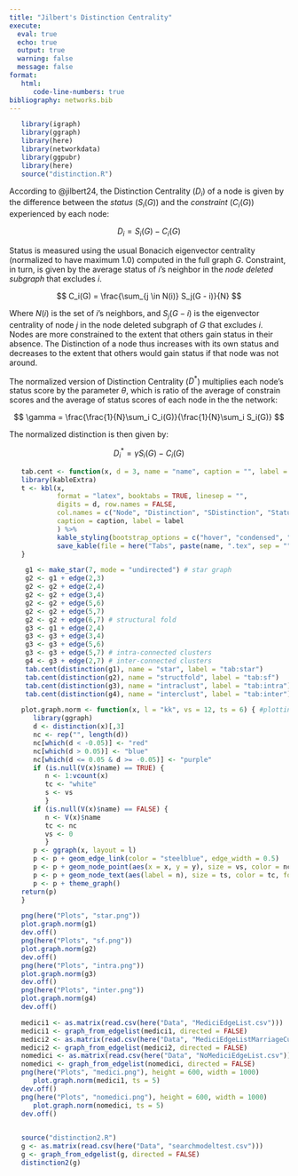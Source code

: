 ```yaml
---
title: "Jilbert's Distinction Centrality"
execute: 
  eval: true
  echo: true
  output: true
  warning: false
  message: false
format: 
   html:
      code-line-numbers: true
bibliography: networks.bib
---
```


```r
   library(igraph)
   library(ggraph)
   library(here)
   library(networkdata)
   library(ggpubr)
   library(here)
   source("distinction.R")
```


According to @jilbert24, the Distinction Centrality ($D_i$) of a node is given by the difference between the *status* ($S_i(G)$) and the *constraint* ($C_i(G)$) experienced by each node:

$$
   D_i = S_i(G)  - C_i(G)
$$

Status is measured using the usual Bonacich eigenvector centrality (normalized to have maximum 1.0) computed in the full graph $G$. Constraint, in turn, is given by the average status of $i$'s neighbor in the *node deleted subgraph* that excludes $i$. 

$$
C_i(G) = \frac{\sum_{j \in N(i)} S_j(G - i)}{N} 
$$

Where $N(i)$ is the set of $i$'s neighbors, and $S_j(G -i)$ is the eigenvector centrality of node $j$ in the node deleted subgraph of $G$ that excludes $i$. Nodes are more constrained to the extent that others gain status in their absence. The Distinction of a node thus increases with its own status and decreases to the extent that others would gain status if that node was not around.

The normalized version of Distinction Centrality ($D^*$) multiplies each node's status score by the parameter $\theta$, which is ratio of the average of constrain scores and the average of status scores of each node in the the network:

$$
\gamma = \frac{\frac{1}{N}\sum_i C_i(G)}{\frac{1}{N}\sum_i S_i(G)}
$$

The normalized distinction is then given by:

$$
D^*_i = \gamma S_i(G)  - C_i(G)
$$


```r
   tab.cent <- function(x, d = 3, name = "name", caption = "", label = "label") { #table function
   library(kableExtra)
   t <- kbl(x, 
            format = "latex", booktabs = TRUE, linesep = "",
            digits = d, row.names = FALSE,
            col.names = c("Node", "Distinction", "SDistinction", "Status", "Constraint", "Scalar"),
            caption = caption, label = label
            ) %>% 
            kable_styling(bootstrap_options = c("hover", "condensed", "responsive")) %>% 
            save_kable(file = here("Tabs", paste(name, ".tex", sep = "")))
   }
```


```r
    g1 <- make_star(7, mode = "undirected") # star graph
    g2 <- g1 + edge(2,3)
    g2 <- g2 + edge(2,4)
    g2 <- g2 + edge(3,4)
    g2 <- g2 + edge(5,6)
    g2 <- g2 + edge(5,7)
    g2 <- g2 + edge(6,7) # structural fold
    g3 <- g1 + edge(2,4)
    g3 <- g3 + edge(3,4)
    g3 <- g3 + edge(5,6)
    g3 <- g3 + edge(5,7) # intra-connected clusters
    g4 <- g3 + edge(2,7) # inter-connected clusters
    tab.cent(distinction(g1), name = "star", label = "tab:star")
    tab.cent(distinction(g2), name = "structfold", label = "tab:sf")
    tab.cent(distinction(g3), name = "intraclust", label = "tab:intra")
    tab.cent(distinction(g4), name = "interclust", label = "tab:inter")
```

```r
   plot.graph.norm <- function(x, l = "kk", vs = 12, ts = 6) { #plotting function
      library(ggraph)
      d <- distinction(x)[,3]
      nc <- rep("", length(d))
      nc[which(d < -0.05)] <- "red"
      nc[which(d > 0.05)] <- "blue"
      nc[which(d <= 0.05 & d >= -0.05)] <- "purple"
      if (is.null(V(x)$name) == TRUE) {
         n <- 1:vcount(x)
         tc <- "white"
         s <- vs
         }
      if (is.null(V(x)$name) == FALSE) {
         n <- V(x)$name
         tc <- nc
         vs <- 0
         }
      p <- ggraph(x, layout = l)
      p <- p + geom_edge_link(color = "steelblue", edge_width = 0.5)
      p <- p + geom_node_point(aes(x = x, y = y), size = vs, color = nc) 
      p <- p + geom_node_text(aes(label = n), size = ts, color = tc, fontface = "bold")
      p <- p + theme_graph() 
   return(p)
   }
```

```r
   png(here("Plots", "star.png"))
   plot.graph.norm(g1)
   dev.off()
   png(here("Plots", "sf.png"))
   plot.graph.norm(g2)
   dev.off()
   png(here("Plots", "intra.png"))
   plot.graph.norm(g3)
   dev.off()
   png(here("Plots", "inter.png"))
   plot.graph.norm(g4)
   dev.off()
```


```r
   medici1 <- as.matrix(read.csv(here("Data", "MediciEdgeList.csv")))
   medici1 <- graph_from_edgelist(medici1, directed = FALSE)
   medici2 <- as.matrix(read.csv(here("Data", "MediciEdgeListMarriageCut.csv")))
   medici2 <- graph_from_edgelist(medici2, directed = FALSE)
   nomedici <- as.matrix(read.csv(here("Data", "NoMediciEdgeList.csv")))
   nomedici <- graph_from_edgelist(nomedici, directed = FALSE)
   png(here("Plots", "medici.png"), height = 600, width = 1000)
      plot.graph.norm(medici1, ts = 5)
   dev.off()
   png(here("Plots", "nomedici.png"), height = 600, width = 1000)
      plot.graph.norm(nomedici, ts = 5)
   dev.off()
   
```

```r
   source("distinction2.R")
   g <- as.matrix(read.csv(here("Data", "searchmodeltest.csv")))
   g <- graph_from_edgelist(g, directed = FALSE)
   distinction2(g)
```




